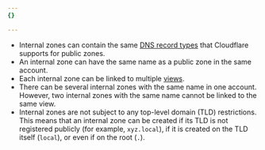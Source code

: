 ```yaml
---
{}

---
```


- Internal zones can contain the same [DNS record types](/dns/manage-dns-records/reference/dns-record-types/) that Cloudflare supports for public zones.
- An internal zone can have the same name as a public zone in the same account.
- Each internal zone can be linked to multiple [views](/dns/internal-dns/dns-views/).
- There can be several internal zones with the same name in one account. However, two internal zones with the same name cannot be linked to the same view.
- Internal zones are not subject to any top-level domain (TLD) restrictions. This means that an internal zone can be created if its TLD is not registered publicly (for example, `xyz.local`), if it is created on the TLD itself (`local`), or even if on the root (`.`).